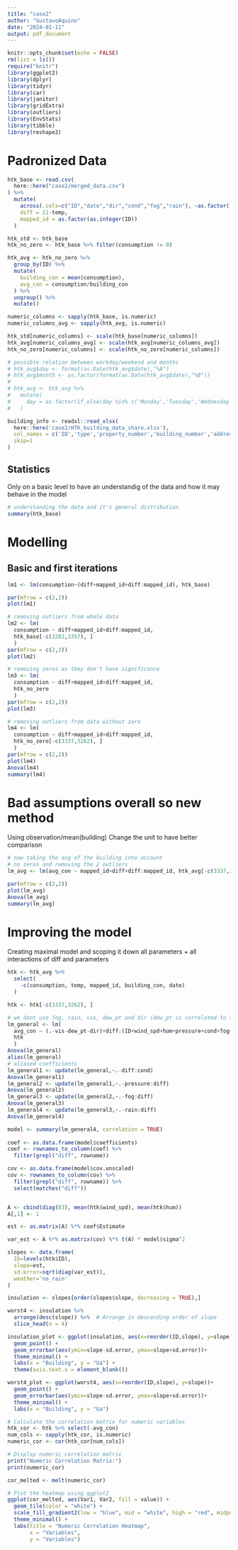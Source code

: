---
title: "case2"
author: "GustavoAquino"
date: "2024-01-11"
output: pdf_document
---

```{r setup, include=FALSE}
knitr::opts_chunk$set(echo = FALSE)
rm(list = ls())
require("knitr")
library(ggplot2)
library(dplyr)
library(tidyr)
library(car)
library(janitor)
library(gridExtra)
library(outliers)
library(EnvStats)
library(tibble)
library(reshape2)
```

# Padronized Data
```{r}
htk_base <- read.csv(
  here::here("case2/merged_data.csv")
) %>% 
  mutate(
    across(.cols=c("ID","date","dir","cond","fog","rain"), ~as.factor(.x)),
    diff = 21-temp,
    mapped_id = as.factor(as.integer(ID))
  )

htk_std <- htk_base
htk_no_zero <- htk_base %>% filter(consumption != 0)

htk_avg <- htk_no_zero %>% 
  group_by(ID) %>%
  mutate(
    building_con = mean(consumption),
    avg_con = consumption/building_con
  ) %>% 
  ungroup() %>% 
  mutate()

numeric_columns <- sapply(htk_base, is.numeric)
numeric_columns_avg <- sapply(htk_avg, is.numeric)

htk_std[numeric_columns] <- scale(htk_base[numeric_columns])
htk_avg[numeric_columns_avg] <- scale(htk_avg[numeric_columns_avg])
htk_no_zero[numeric_columns] <- scale(htk_no_zero[numeric_columns])

# possible relation between workday/weekend and months
# htk_avg$day <- format(as.Date(htk_avg$date),"%A")
# htk_avg$month <- as.factor(format(as.Date(htk_avg$date),"%B"))
# 
# htk_avg <- htk_avg %>% 
#   mutate(
#     day = as.factor(if_else(day %in% c('Monday','Tuesday','Wednesday','Thursday'), 'workday','weekend'))
#   )

building_info <- readxl::read_xlsx(
  here::here('case2/HTK_building_data_share.xlsx'),
  col_names = c('ID','type','property_number','building_number','address','postnr','city','property_area','building_area'),
  skip=1
)


```

## Statistics
Only on a basic level to have an understandig of the data and how it may behave in the model
```{r}
# understanding the data and it's general distribution
summary(htk_base)

```

# Modelling
## Basic and first iterations
```{r}
lm1 <- lm(consumption~(diff+mapped_id+diff:mapped_id), htk_base)

par(mfrow = c(2,2))
plot(lm1)

# removing outliers from whole data
lm2 <- lm(
  consumption ~ diff+mapped_id+diff:mapped_id,
  htk_base[-c(3282,3357), ]
  )
par(mfrow = c(2,2))
plot(lm2)

# removing zeros as they don't have significance
lm3 <- lm(
  consumption ~ diff+mapped_id+diff:mapped_id,
  htk_no_zero
  )
par(mfrow = c(2,2))
plot(lm3)

# removing outliers from data without zero
lm4 <- lm(
  consumption ~ diff+mapped_id+diff:mapped_id,
  htk_no_zero[-c(3337,3262), ]
  )
par(mfrow = c(2,2))
plot(lm4)
Anova(lm4)
summary(lm4)
```
# Bad assumptions overall so new method
Using observation/mean(building)
Change the unit to have better comparison 
```{r}
# now taking the avg of the building into account
# no zeros and removing the 2 outliers
lm_avg <- lm(avg_con ~ mapped_id+diff+diff:mapped_id, htk_avg[-c(3337,3262),])

par(mfrow = c(2,2))
plot(lm_avg)
Anova(lm_avg)
summary(lm_avg)

```

# Improving the model
Creating maximal model and scoping it down
all parameters + all interactions of diff and parameters
```{r}
htk <- htk_avg %>% 
  select(
    -c(consumption, temp, mapped_id, building_con, date)
  )

htk <- htk[-c(3337,3262), ]

# we dont use fog, rain, vis, dew_pt and dir (dew_pt is correlated to temp)
lm_general <- lm(
  avg_con ~ (.-vis-dew_pt-dir)+diff:(ID+wind_spd+hum+pressure+cond+fog+rain),
  htk
  )
Anova(lm_general)
alias(lm_general)
# aliased coefficients
lm_general1 <- update(lm_general,~.-diff:cond)
Anova(lm_general1)
lm_general2 <- update(lm_general1,~.-pressure:diff)
Anova(lm_general2)
lm_general3 <- update(lm_general2,~.-fog:diff)
Anova(lm_general3)
lm_general4 <- update(lm_general3,~.-rain:diff)
Anova(lm_general4)

```

```{r}
model <- summary(lm_general4, correlation = TRUE)
  
coef <- as.data.frame(model$coefficients)
coef <- rownames_to_column(coef) %>% 
  filter(grepl("diff", rowname))

cov <- as.data.frame(model$cov.unscaled)
cov <- rownames_to_column(cov) %>% 
  filter(grepl("diff", rowname)) %>% 
  select(matches("diff"))


A <- cbind(diag(83), mean(htk$wind_spd), mean(htk$hum))
A[,1] <- 1

est <- as.matrix(A) %*% coef$Estimate

var_est <- A %*% as.matrix(cov) %*% t(A) * model$sigma^2

slopes <- data.frame(
  ID=levels(htk$ID),
  slope=est,
  sd.error=sqrt(diag(var_est)),
  weather='no_rain'
)

insulation <- slopes[order(slopes$slope, decreasing = TRUE),]

worst4 <- insulation %>%
  arrange(desc(slope)) %>%  # Arrange in descending order of slope
  slice_head(n = 4) 

insulation_plot <- ggplot(insulation, aes(x=reorder(ID,slope), y=slope))+
  geom_point() +
  geom_errorbar(aes(ymin=slope-sd.error, ymax=slope+sd.error))+
  theme_minimal() +
  labs(x = "Building", y = "Ua") +
  theme(axis.text.x = element_blank())

worst4_plot <- ggplot(worst4, aes(x=reorder(ID,slope), y=slope))+
  geom_point() +
  geom_errorbar(aes(ymin=slope-sd.error, ymax=slope+sd.error))+
  theme_minimal() +
  labs(x = "Building", y = "Ua")

```


```{r eval=FALSE}
# Calculate the correlation matrix for numeric variables
htk_cor <- htk %>% select(-avg_con)
num_cols <- sapply(htk_cor, is.numeric)
numeric_cor <- cor(htk_cor[num_cols])

# Display numeric correlation matrix
print("Numeric Correlation Matrix:")
print(numeric_cor)

cor_melted <- melt(numeric_cor)

# Plot the heatmap using ggplot2
ggplot(cor_melted, aes(Var1, Var2, fill = value)) +
  geom_tile(color = "white") +
  scale_fill_gradient2(low = "blue", mid = "white", high = "red", midpoint = 0, limit = c(-1, 1), space = "Lab") +
  theme_minimal() +
  labs(title = "Numeric Correlation Heatmap",
       x = "Variables",
       y = "Variables")
```



